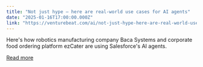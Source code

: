 ```yaml
---
title: "Not just hype — here are real-world use cases for AI agents"
date: "2025-01-16T17:00:00.000Z"
link: "https://venturebeat.com/ai/not-just-hype-here-are-real-world-use-cases-for-ai-agents/"
---
```


Here's how robotics manufacturing company Baca Systems and corporate food ordering platform ezCater are using Salesforce's AI agents.

[Read more](https://venturebeat.com/ai/not-just-hype-here-are-real-world-use-cases-for-ai-agents/)

